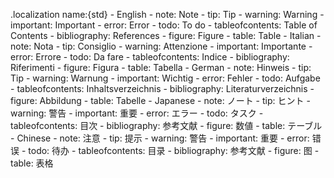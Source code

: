 <!-- stdlib localization table -->

.localization name:{std}
    - English
      - note: Note
      - tip: Tip
      - warning: Warning
      - important: Important
      - error: Error
      - todo: To do
      - tableofcontents: Table of Contents
      - bibliography: References
      - figure: Figure
      - table: Table
    - Italian
      - note: Nota
      - tip: Consiglio
      - warning: Attenzione
      - important: Importante
      - error: Errore
      - todo: Da fare
      - tableofcontents: Indice
      - bibliography: Riferimenti
      - figure: Figura
      - table: Tabella
    - German
      - note: Hinweis
      - tip: Tip
      - warning: Warnung
      - important: Wichtig
      - error: Fehler
      - todo: Aufgabe
      - tableofcontents: Inhaltsverzeichnis
      - bibliography: Literaturverzeichnis
      - figure: Abbildung
      - table: Tabelle
    - Japanese
      - note: ノート
      - tip: ヒント
      - warning: 警告
      - important: 重要
      - error: エラー
      - todo: タスク
      - tableofcontents: 目次
      - bibliography: 参考文献
      - figure: 数値
      - table: テーブル
    - Chinese
      - note: 注意
      - tip: 提示
      - warning: 警告
      - important: 重要
      - error: 错误
      - todo: 待办
      - tableofcontents: 目录
      - bibliography: 参考文献
      - figure: 图
      - table: 表格